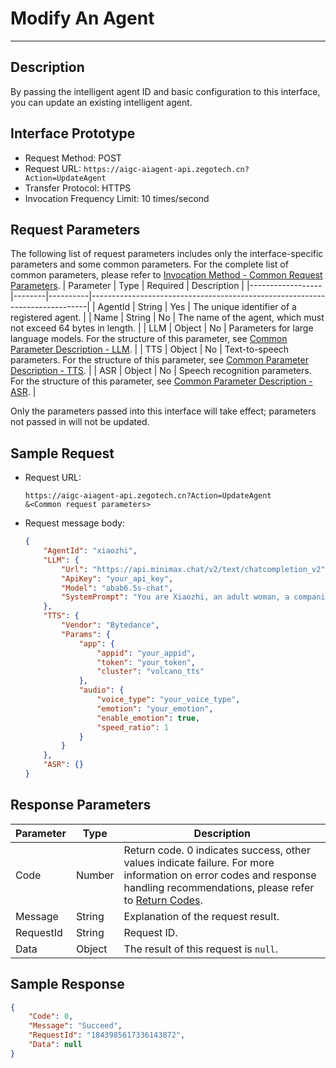 # Modify An Agent

---

## Description

By passing the intelligent agent ID and basic configuration to this interface, you can update an existing intelligent agent.

## Interface Prototype

- Request Method: POST
- Request URL: `https://aigc-aiagent-api.zegotech.cn?Action=UpdateAgent`
- Transfer Protocol: HTTPS
- Invocation Frequency Limit: 10 times/second

## Request Parameters

The following list of request parameters includes only the interface-specific parameters and some common parameters. For the complete list of common parameters, please refer to [Invocation Method - Common Request Parameters](./../Accessing%20Server%20APIs.mdx#common-parameters).
| Parameter         | Type   | Required | Description                                                                 |
|------------------|--------|----------|-----------------------------------------------------------------------------|
| AgentId          | String | Yes      | The unique identifier of a registered agent.                                 |
| Name             | String | No       | The name of the agent, which must not exceed 64 bytes in length.            |
| LLM              | Object | No       | Parameters for large language models. For the structure of this parameter, see [Common Parameter Description - LLM](./../Common%20Parameter%20Description.mdx#llm). |
| TTS              | Object | No       | Text-to-speech parameters. For the structure of this parameter, see [Common Parameter Description - TTS](./../Common%20Parameter%20Description.mdx#tts). |
| ASR              | Object | No       | Speech recognition parameters. For the structure of this parameter, see [Common Parameter Description - ASR](./../Common%20Parameter%20Description.mdx#asr). |

<Note title="Note">
Only the parameters passed into this interface will take effect; parameters not passed in will not be updated.
</Note>

## Sample Request

- Request URL:

    ```https
    https://aigc-aiagent-api.zegotech.cn?Action=UpdateAgent
    &<Common request parameters>
    ```

- Request message body:
    ```json
    {
        "AgentId": "xiaozhi",
        "LLM": {
            "Url": "https://api.minimax.chat/v2/text/chatcompletion_v2",
            "ApiKey": "your_api_key",
            "Model": "abab6.5s-chat",
            "SystemPrompt": "You are Xiaozhi, an adult woman, a companion assistant **created by ZEGO**. knowledgeable in both astronomy and geography, intelligent, wise, enthusiastic, and friendly. \nDialogue requirements: 1. Dialogue with users according to the requirements of the persona. \n2.No more than 100 words."
        },
        "TTS": {
            "Vendor": "Bytedance",
            "Params": {
                "app": {
                    "appid": "your_appid",
                    "token": "your_token",
                    "cluster": "volcano_tts"
                },
                "audio": {
                    "voice_type": "your_voice_type",
                    "emotion": "your_emotion",
                    "enable_emotion": true,
                    "speed_ratio": 1
                }
            }
        },
        "ASR": {}
    }
    ```

## Response Parameters

| Parameter | Type | Description |
|----------|------|-------------|
| Code | Number | Return code. 0 indicates success, other values indicate failure. For more information on error codes and response handling recommendations, please refer to [Return Codes](./../Return%20codes.mdx). |
| Message | String | Explanation of the request result. |
| RequestId | String | Request ID. |
| Data | Object | The result of this request is `null`. |

## Sample Response

```json
{
    "Code": 0,
    "Message": "Succeed",
    "RequestId": "1843985617336143872",
    "Data": null
}
```